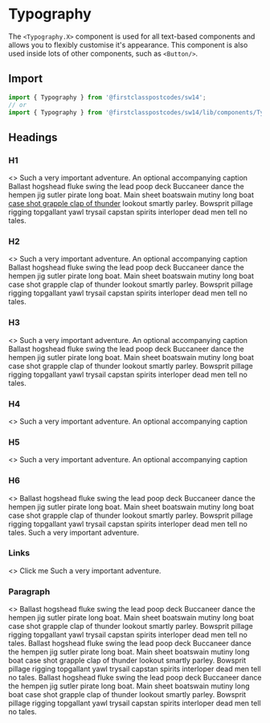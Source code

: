 
<Meta title="Components/Typography" component={Typography.H1} />

# Typography

The `<Typography.X>` component is used for all text-based components and allows you to flexibly customise it's appearance. This component is also used inside lots of other components, such as `<Button/>`.

## Import

```js
import { Typography } from '@firstclasspostcodes/sw14';
// or
import { Typography } from '@firstclasspostcodes/sw14/lib/components/Typography';
```

## Headings

### H1

<Preview>
  <Story name="H1">
    <>
      <Typography.H1>Such a <Typography.Text color="brand">very important</Typography.Text> adventure.</Typography.H1>
      <Typography.Caption>An optional accompanying caption</Typography.Caption>
      <Typography.P>
        Ballast hogshead fluke swing the lead poop deck Buccaneer dance the 
        hempen jig sutler pirate long boat. Main sheet boatswain mutiny 
        long boat <a href="#">case shot grapple clap of thunder</a> lookout smartly parley. 
        Bowsprit pillage rigging topgallant yawl trysail capstan spirits 
        interloper dead men tell no tales.
      </Typography.P>
    </>
  </Story>
</Preview>

### H2

<Preview>
  <Story name="H2">
    <>
      <Typography.H2>Such a very important adventure.</Typography.H2>
      <Typography.Caption>An optional accompanying caption</Typography.Caption>
      <Typography.P>
        Ballast hogshead fluke swing the lead poop deck Buccaneer dance the 
        hempen jig sutler pirate long boat. Main sheet boatswain mutiny 
        long boat case shot grapple clap of thunder lookout smartly parley. 
        Bowsprit pillage rigging topgallant yawl trysail capstan spirits 
        interloper dead men tell no tales.
      </Typography.P>
    </>
  </Story>
</Preview>

### H3

<Preview>
  <Story name="H3">
    <>
      <Typography.H3>Such a very important adventure.</Typography.H3>
      <Typography.Caption>An optional accompanying caption</Typography.Caption>
      <Typography.P>
        Ballast hogshead fluke swing the lead poop deck Buccaneer dance the 
        hempen jig sutler pirate long boat. Main sheet boatswain mutiny 
        long boat case shot grapple clap of thunder lookout smartly parley. 
        Bowsprit pillage rigging topgallant yawl trysail capstan spirits 
        interloper dead men tell no tales.
      </Typography.P>
    </>
  </Story>
</Preview>

### H4

<Preview>
  <Story name="H4">
    <>
      <Typography.H4>Such a very important adventure.</Typography.H4>
      <Typography.Caption>An optional accompanying caption</Typography.Caption>
    </>
  </Story>
</Preview>

### H5

<Preview>
  <Story name="H5">
    <>
      <Typography.H5>Such a very important adventure.</Typography.H5>
      <Typography.Caption>An optional accompanying caption</Typography.Caption>
    </>
  </Story>
</Preview>

### H6

<Preview>
  <Story name="H6">
    <>
      <Typography.P>
        Ballast hogshead fluke swing the lead poop deck Buccaneer dance the 
        hempen jig sutler pirate long boat. Main sheet boatswain mutiny 
        long boat case shot grapple clap of thunder lookout smartly parley. 
        Bowsprit pillage rigging topgallant yawl trysail capstan spirits 
        interloper dead men tell no tales.
      </Typography.P>
      <Typography.H6>Such a very important adventure.</Typography.H6>
    </>
  </Story>
</Preview>

### Links

<Preview>
  <Story name="Links">
    <>
      <Typography.P as="a" href="#">
        Click me
      </Typography.P>
      <Typography.H6>Such a very important adventure.</Typography.H6>
    </>
  </Story>
</Preview>

### Paragraph

<Preview>
  <Story name="Paragraph">
    <>
      <Typography.P>
        Ballast hogshead fluke swing the lead poop deck Buccaneer dance the 
        hempen jig sutler pirate long boat. Main sheet boatswain mutiny 
        long boat case shot grapple clap of thunder lookout smartly parley. 
        Bowsprit pillage rigging topgallant yawl trysail capstan spirits 
        interloper dead men tell no tales.
      </Typography.P>
      <Typography.P>
        Ballast hogshead fluke swing the lead poop deck Buccaneer dance the 
        hempen jig sutler pirate long boat. Main sheet boatswain mutiny 
        long boat case shot grapple clap of thunder lookout smartly parley. 
        Bowsprit pillage rigging topgallant yawl trysail capstan spirits 
        interloper dead men tell no tales.
      </Typography.P>
      <Typography.P>
        Ballast hogshead fluke swing the lead poop deck Buccaneer dance the 
        hempen jig sutler pirate long boat. Main sheet boatswain mutiny 
        long boat case shot grapple clap of thunder lookout smartly parley. 
        Bowsprit pillage rigging topgallant yawl trysail capstan spirits 
        interloper dead men tell no tales.
      </Typography.P>
    </>
  </Story>
</Preview>